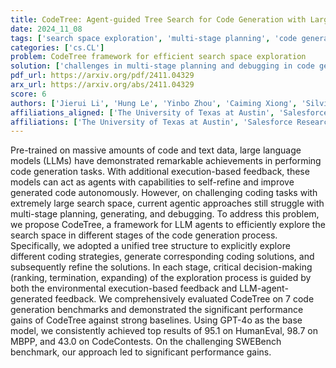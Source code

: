 ```yaml
---
title: CodeTree: Agent-guided Tree Search for Code Generation with Large Language Models
date: 2024_11_08
tags: ['search space exploration', 'multi-stage planning', 'code generation', 'execution-based feedback', 'tree structure', 'large language models', 'benchmarks', 'agent-guided approaches', 'performance evaluation', 'decision-making']
categories: ['cs.CL']
problem: CodeTree framework for efficient search space exploration
solution: ['challenges in multi-stage planning and debugging in code generation']
pdf_url: https://arxiv.org/pdf/2411.04329
arx_url: https://arxiv.org/abs/2411.04329
score: 6
authors: ['Jierui Li', 'Hung Le', 'Yinbo Zhou', 'Caiming Xiong', 'Silvio Savarese', 'Doyen Sahoo']
affiliations_aligned: ['The University of Texas at Austin', 'Salesforce Research', 'Salesforce Research', 'Salesforce Research', 'Salesforce Research', 'Salesforce Research']
affiliations: ['The University of Texas at Austin', 'Salesforce Research']
---
```



Pre-trained on massive amounts of code and text data, large language models (LLMs) have demonstrated remarkable achievements in performing code generation tasks. With additional execution-based feedback, these models can act as agents with capabilities to self-refine and improve generated code autonomously. However, on challenging coding tasks with extremely large search space, current agentic approaches still struggle with multi-stage planning, generating, and debugging. To address this problem, we propose CodeTree, a framework for LLM agents to efficiently explore the search space in different stages of the code generation process. Specifically, we adopted a unified tree structure to explicitly explore different coding strategies, generate corresponding coding solutions, and subsequently refine the solutions. In each stage, critical decision-making (ranking, termination, expanding) of the exploration process is guided by both the environmental execution-based feedback and LLM-agent-generated feedback. We comprehensively evaluated CodeTree on 7 code generation benchmarks and demonstrated the significant performance gains of CodeTree against strong baselines. Using GPT-4o as the base model, we consistently achieved top results of 95.1 on HumanEval, 98.7 on MBPP, and 43.0 on CodeContests. On the challenging SWEBench benchmark, our approach led to significant performance gains.